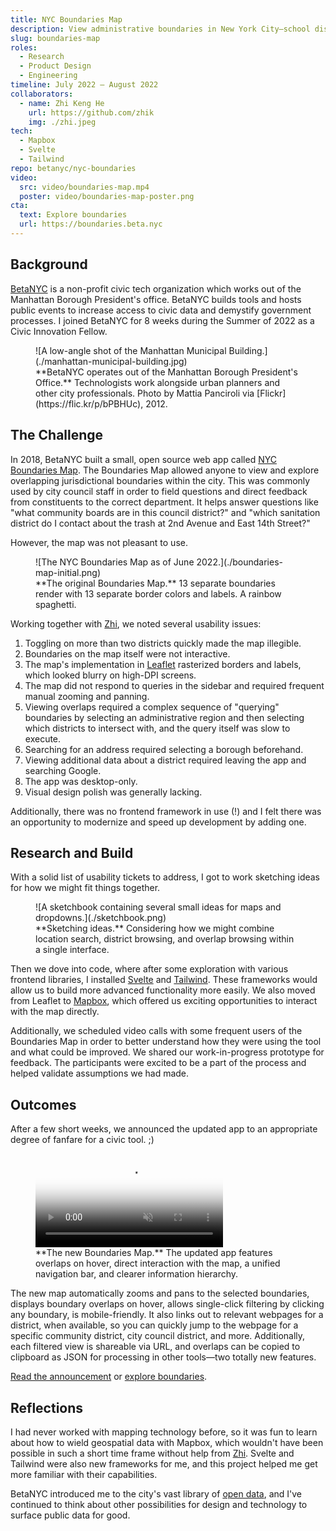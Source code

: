 ```yaml
---
title: NYC Boundaries Map
description: View administrative boundaries in New York City—school districts, sanitation districts, police precincts, and more.
slug: boundaries-map
roles:
  - Research
  - Product Design
  - Engineering
timeline: July 2022 – August 2022
collaborators:
  - name: Zhi Keng He
    url: https://github.com/zhik
    img: ./zhi.jpeg
tech:
  - Mapbox
  - Svelte
  - Tailwind
repo: betanyc/nyc-boundaries
video:
  src: video/boundaries-map.mp4
  poster: video/boundaries-map-poster.png
cta:
  text: Explore boundaries
  url: https://boundaries.beta.nyc
---
```


## Background

[BetaNYC](https://beta.nyc/) is a non-profit civic tech organization which works out of the Manhattan Borough President's office. BetaNYC builds tools and hosts public events to increase access to civic data and demystify government processes. I joined BetaNYC for 8 weeks during the Summer of 2022 as a Civic Innovation Fellow.

<figure>
  ![A low-angle shot of the Manhattan Municipal
  Building.](./manhattan-municipal-building.jpg)
  <figcaption>
    **BetaNYC operates out of the Manhattan Borough President's Office.**
    Technologists work alongside urban planners and other city professionals.
    Photo by Mattia Panciroli via [Flickr](https://flic.kr/p/bPBHUc), 2012.
  </figcaption>
</figure>

## The Challenge

In 2018, BetaNYC built a small, open source web app called [NYC Boundaries Map](https://boundaries.beta.nyc/). The Boundaries Map allowed anyone to view and explore overlapping jurisdictional boundaries within the city. This was commonly used by city council staff in order to field questions and direct feedback from constituents to the correct department. It helps answer questions like "what community boards are in this council district?" and "which sanitation district do I contact about the trash at 2nd Avenue and East 14th Street?"

However, the map was not pleasant to use.

<figure>
  ![The NYC Boundaries Map as of June 2022.](./boundaries-map-initial.png)
  <figcaption>
    **The original Boundaries Map.** 13 separate boundaries render with 13
    separate border colors and labels. A rainbow spaghetti.
  </figcaption>
</figure>

Working together with [Zhi](https://github.com/zhik), we noted several usability issues:

1. Toggling on more than two districts quickly made the map illegible.
2. Boundaries on the map itself were not interactive.
3. The map's implementation in [Leaflet](https://leafletjs.com/) rasterized borders and labels, which looked blurry on high-DPI screens.
4. The map did not respond to queries in the sidebar and required frequent manual zooming and panning.
5. Viewing overlaps required a complex sequence of "querying" boundaries by selecting an administrative region and then selecting which districts to intersect with, and the query itself was slow to execute.
6. Searching for an address required selecting a borough beforehand.
7. Viewing additional data about a district required leaving the app and searching Google.
8. The app was desktop-only.
9. Visual design polish was generally lacking.

Additionally, there was no frontend framework in use (!) and I felt there was an opportunity to modernize and speed up development by adding one.

## Research and Build

With a solid list of usability tickets to address, I got to work sketching ideas for how we might fit things together.

<figure>
  ![A sketchbook containing several small ideas for maps and
  dropdowns.](./sketchbook.png)
  <figcaption>
    **Sketching ideas.** Considering how we might combine location search,
    district browsing, and overlap browsing within a single interface.
  </figcaption>
</figure>

Then we dove into code, where after some exploration with various frontend libraries, I installed [Svelte](https://svelte.dev/) and [Tailwind](https://tailwindcss.com/). These frameworks would allow us to build more advanced functionality more easily. We also moved from Leaflet to [Mapbox](https://www.mapbox.com/), which offered us exciting opportunities to interact with the map directly.

Additionally, we scheduled video calls with some frequent users of the Boundaries Map in order to better understand how they were using the tool and what could be improved. We shared our work-in-progress prototype for feedback. The participants were excited to be a part of the process and helped validate assumptions we had made.

## Outcomes

After a few short weeks, we announced the updated app to an appropriate degree of fanfare for a civic tool. ;)

<figure>
  <video
    autoplay
    loop
    muted
    playsinline
    preload="none"
    poster="/video/boundaries-map-poster.png"
  >
    <source src="/video/boundaries-map.mp4" type="video/mp4" />
  </video>
  <figcaption>
    **The new Boundaries Map.** The updated app features overlaps on hover,
    direct interaction with the map, a unified navigation bar, and clearer
    information hierarchy.
  </figcaption>
</figure>

The new map automatically zooms and pans to the selected boundaries, displays boundary overlaps on hover, allows single-click filtering by clicking any boundary, is mobile-friendly. It also links out to relevant webpages for a district, when available, so you can quickly jump to the webpage for a specific community district, city council district, and more. Additionally, each filtered view is shareable via URL, and overlaps can be copied to clipboard as JSON for processing in other tools—two totally new features.

[Read the announcement](https://beta.nyc/2022/09/07/summer-associates-wrap-up/) or [explore boundaries](https://boundaries.beta.nyc/?).

## Reflections

I had never worked with mapping technology before, so it was fun to learn about how to wield geospatial data with Mapbox, which wouldn't have been possible in such a short time frame without help from [Zhi](https://github.com/zhik). Svelte and Tailwind were also new frameworks for me, and this project helped me get more familiar with their capabilities.

BetaNYC introduced me to the city's vast library of [open data](https://opendata.cityofnewyork.us/), and I've continued to think about other possibilities for design and technology to surface public data for good.
